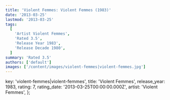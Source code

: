 ```yaml
---
title: 'Violent Femmes: Violent Femmes (1983)'
date: '2013-03-25'
lastmod: '2013-03-25'
tags:
  [
    'Artist Violent Femmes',
    'Rated 3.5',
    'Release Year 1983',
    'Release Decade 1980',
  ]
summary: 'Rated 3.5'
authors: ['default']
images: ['/content/images/violent-femmes|violent-femmes.jpg']
---
```


  key: 'violent-femmes|violent-femmes',
  title: 'Violent Femmes',
  release_year: 1983,
  rating: 7,
  rating_date: '2013-03-25T00:00:00.000Z',
  artist: 'Violent Femmes',
};

<MusicRating data={data} />
